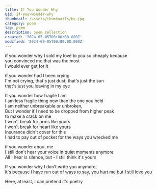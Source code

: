 ```yaml
---
title: If You Wonder Why
uid: if-you-wonder-why
thumbnail: /assets/thumbnails/bq.jpg
category: poem
tag: poem 
description: poem collection
created: '2024-05-05T00:00:00.000Z'
modified: '2024-05-05T00:00:00.000Z'
---
```

<YouTubeVideo videoId="jyv1yKTq6lM" />

if you wonder why I sold my love to you so cheaply because  
you convinced me that was the most  
I would ever get for it  

if you wonder had I been crying  
I'm not crying, that's just dust, that's just the sun  
that's just you leaving in my eye  

If you wonder how fragile I am  
I am less fragile thing now than the one you held  
I am neither unbreakable or unbroken,  
But I wonder if I need to be dropped from higher peak  
to make a crack on me  
I won't break for arms like yours  
I won't break for heart like yours  
Insurance didn't cover for this  
I had to pay out of pocket for the ways you wrecked me  

if you wonder about me  
I still don't hear your voice in quiet moments anymore  
All I hear is silence, but - I still think it's yours  

If you wonder why I don't write you anymore,  
it's because I have run out of ways to say, you hurt me but I still love you  

Here, at least, I can pretend it's poetry  
